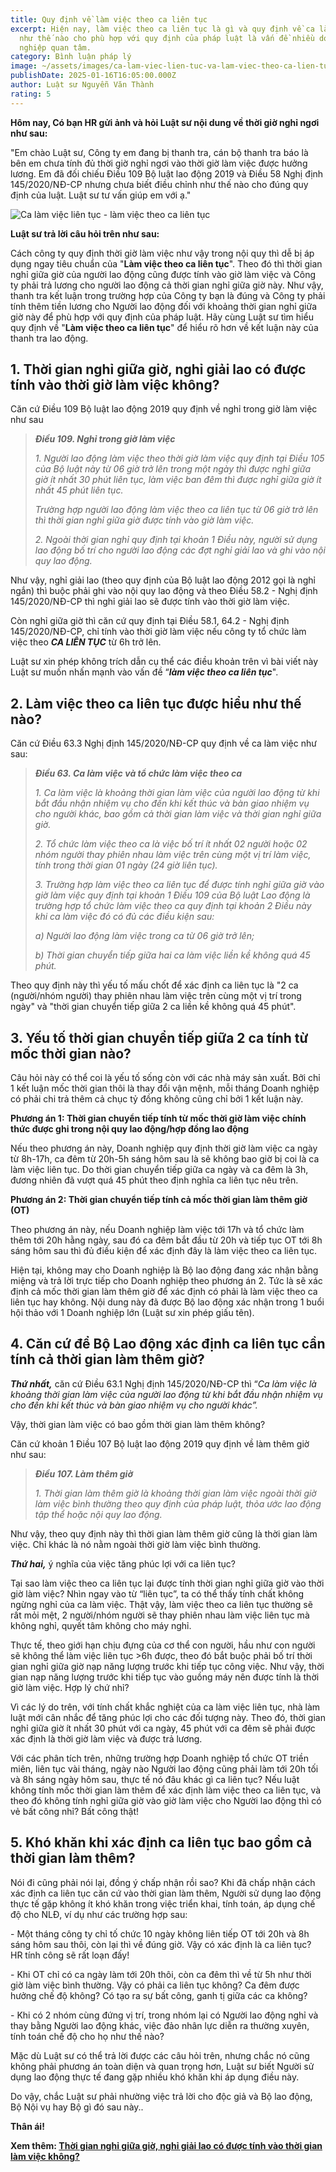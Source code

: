 ```yaml
---
title: Quy định về làm việc theo ca liên tục
excerpt: Hiện nay, làm việc theo ca liên tục là gì và quy định về ca làm việc
  như thế nào cho phù hợp với quy định của pháp luật là vấn đề nhiều doanh
  nghiệp quan tâm.
category: Bình luận pháp lý
image: ~/assets/images/ca-lam-viec-lien-tuc-va-lam-viec-theo-ca-lien-tuc.jpg
publishDate: 2025-01-16T16:05:00.000Z
author: Luật sư Nguyễn Văn Thành
rating: 5
---
```

**Hôm nay, Có bạn HR gửi ảnh và hỏi Luật sư nội dung về thời giờ nghỉ ngơi như sau:**

"Em chào Luật sư, Công ty em đang bị thanh tra, cán bộ thanh tra báo là bên em chưa tính đủ thời giờ nghỉ ngơi vào thời giờ làm việc được hưởng lương. Em đã đối chiếu Điều 109 Bộ luật lao động 2019 và Điều 58 Nghị định 145/2020/NĐ-CP nhưng chưa biết điều chỉnh như thế nào cho đúng quy định của luật. Luật sư tư vấn giúp em với ạ."

![Ca làm việc liên tục - làm việc theo ca liên tục](~/assets/images/ca-lam-viec-lien-tuc.png "Ca làm việc liên tục - làm việc theo ca liên tục")

**Luật sư trả lời câu hỏi trên như sau:**

Cách công ty quy định thời giờ làm việc như vậy trong nội quy thì dễ bị áp dụng ngay tiêu chuẩn của "**Làm việc theo ca liên tục**". Theo đó thì thời gian nghỉ giữa giờ của người lao động cũng được tính vào giờ làm việc và Công ty phải trả lương cho người lao động cả thời gian nghỉ giữa giờ này. Như vậy, thanh tra kết luận trong trường hợp của Công ty bạn là đúng và Công ty phải tính thêm tiền lương cho Người lao động đối với khoảng thời gian nghỉ giữa giờ này để phù hợp với quy định của pháp luật. Hãy cùng Luật sư tìm hiểu quy định về "**Làm việc theo ca liên tục**" để hiểu rõ hơn về kết luận này của thanh tra lao động.

## 1. Thời gian nghỉ giữa giờ, nghỉ giải lao có được tính vào thời giờ làm việc không?

Căn cứ Điều 109 Bộ luật lao động 2019 quy định về nghỉ trong giờ làm việc như sau

> ***Điều 109. Nghỉ trong giờ làm việc*** 
>
> *1. Người lao động làm việc theo thời giờ làm việc quy định tại Điều 105 của Bộ luật này từ 06 giờ trở lên trong một ngày thì được nghỉ giữa giờ ít nhất 30 phút liên tục, làm việc ban đêm thì được nghỉ giữa giờ ít nhất 45 phút liên tục.*
>
> *Trường hợp người lao động làm việc theo ca liên tục từ 06 giờ trở lên thì thời gian nghỉ giữa giờ được tính vào giờ làm việc.*
>
> *2. Ngoài thời gian nghỉ quy định tại khoản 1 Điều này, người sử dụng lao động bố trí cho người lao động các đợt nghỉ giải lao và ghi vào nội quy lao động.*

Như vậy, nghỉ giải lao (theo quy định của Bộ luật lao động 2012 gọi là nghỉ ngắn) thì buộc phải ghi vào nội quy lao động và theo Điều 58.2 - Nghị định 145/2020/NĐ-CP thì nghỉ giải lao sẽ được tính vào thời giờ làm việc. 

Còn nghỉ giữa giờ thì căn cứ quy định tại Điều 58.1, 64.2 - Nghị định 145/2020/NĐ-CP, chỉ tính vào thời giờ làm việc nếu công ty tổ chức làm việc theo ***CA LIÊN TỤC*** từ 6h trở lên.

Luật sư xin phép không trích dẫn cụ thể các điều khoản trên vì bài viết này Luật sư muốn nhấn mạnh vào vấn đề “***làm việc theo ca liên tục***".

## 2. Làm việc theo ca liên tục được hiểu như thế nào?

Căn cứ Điều 63.3 Nghị định 145/2020/NĐ-CP quy định về ca làm việc như sau:

> ***Điều 63. Ca làm việc và tổ chức làm việc theo ca***
>
> *1. Ca làm việc là khoảng thời gian làm việc của người lao động từ khi bắt đầu nhận nhiệm vụ cho đến khi kết thúc và bàn giao nhiệm vụ cho người khác, bao gồm cả thời gian làm việc và thời gian nghỉ giữa giờ.*
>
> *2. Tổ chức làm việc theo ca là việc bố trí ít nhất 02 người hoặc 02 nhóm người thay phiên nhau làm việc trên cùng một vị trí làm việc, tính trong thời gian 01 ngày (24 giờ liên tục).*
>
> *3. Trường hợp làm việc theo ca liên tục để được tính nghỉ giữa giờ vào giờ làm việc quy định tại khoản 1 Điều 109 của Bộ luật Lao động là trường hợp tổ chức làm việc theo ca quy định tại khoản 2 Điều này khi ca làm việc đó có đủ các điều kiện sau:*
>
> *a) Người lao động làm việc trong ca từ 06 giờ trở lên;*
>
> *b) Thời gian chuyển tiếp giữa hai ca làm việc liền kề không quá 45 phút.*

Theo quy định này thì yếu tố mấu chốt để xác định ca liên tục là "2 ca (người/nhóm người) thay phiên nhau làm việc trên cùng một vị trí trong ngày" và "thời gian chuyển tiếp giữa 2 ca liền kề không quá 45 phút".

## 3. Yếu tố thời gian chuyển tiếp giữa 2 ca tính từ mốc thời gian nào?

Câu hỏi này có thể coi là yếu tố sống còn với các nhà máy sản xuất. Bởi chỉ 1 kết luận mốc thời gian thôi là thay đổi vận mệnh, mỗi tháng Doanh nghiệp có phải chi trả thêm cả chục tỷ đồng không cũng chỉ bởi 1 kết luận này.

**Phương án 1: Thời gian chuyển tiếp tính từ mốc thời giờ làm việc chính thức được ghi trong nội quy lao động/hợp đồng lao động**

Nếu theo phương án này, Doanh nghiệp quy định thời giờ làm việc ca ngày từ 8h-17h, ca đêm từ 20h-5h sáng hôm sau là sẽ không bao giờ bị coi là ca làm việc liên tục. Do thời gian chuyển tiếp giữa ca ngày và ca đêm là 3h, đương nhiên đã vượt quá 45 phút theo định nghĩa ca liên tục nêu trên.

**Phương án 2: Thời gian chuyển tiếp tính cả mốc thời gian làm thêm giờ (OT)**

Theo phương án này, nếu Doanh nghiệp làm việc tới 17h và tổ chức làm thêm tới 20h hằng ngày, sau đó ca đêm bắt đầu từ 20h và tiếp tục OT tới 8h sáng hôm sau thì đủ điều kiện để xác định đây là làm việc theo ca liên tục.

Hiện tại, không may cho Doanh nghiệp là Bộ lao động đang xác nhận bằng miệng và trả lời trực tiếp cho Doanh nghiệp theo phương án 2. Tức là sẽ xác định cả mốc thời gian làm thêm giờ để xác định có phải là làm việc theo ca liên tục hay không. Nội dung này đã được Bộ lao động xác nhận trong 1 buổi hội thảo với 1 Doanh nghiệp lớn (Luật sư xin phép giấu tên).

## 4. Căn cứ để Bộ Lao động xác định ca liên tục cần tính cả thời gian làm thêm giờ?

***Thứ nhất,*** căn cứ Điều 63.1 Nghị định 145/2020/NĐ-CP thì “*Ca làm việc là khoảng thời gian làm việc của người lao động từ khi bắt đầu nhận nhiệm vụ cho đến khi kết thúc và bàn giao nhiệm vụ cho người khác”.*

Vậy, thời gian làm việc có bao gồm thời gian làm thêm không?

Căn cứ khoản 1 Điều 107 Bộ luật lao động 2019 quy định về làm thêm giờ như sau:

> ***Điều 107. Làm thêm giờ***
>
> *1. Thời gian làm thêm giờ là khoảng thời gian làm việc ngoài thời giờ làm việc bình thường theo quy định của pháp luật, thỏa ước lao động tập thể hoặc nội quy lao động.*

Như vậy, theo quy định này thì thời gian làm thêm giờ cũng là thời gian làm việc. Chỉ khác là nó nằm ngoài thời giờ làm việc bình thường.

***Thứ hai,*** ý nghĩa của việc tăng phúc lợi với ca liên tục?

Tại sao làm việc theo ca liên tục lại được tính thời gian nghỉ giữa giờ vào thời giờ làm việc? Nhìn ngay vào từ “liên tục”, ta có thể thấy tính chất không ngừng nghỉ của ca làm việc. Thật vậy, làm việc theo ca liên tục thường sẽ rất mỏi mệt, 2 người/nhóm người sẽ thay phiên nhau làm việc liên tục mà không nghỉ, quyết tâm không cho máy nghỉ.

Thực tế, theo giới hạn chịu đựng của cơ thể con người, hầu như con người sẽ không thể làm việc liên tục >6h được, theo đó bắt buộc phải bố trí thời gian nghỉ giữa giờ nạp năng lượng trước khi tiếp tục công việc. Như vậy, thời gian nạp năng lượng trước khi tiếp tục vào guồng máy nên được tính là thời giờ làm việc. Hợp lý chứ nhỉ?

Vì các lý do trên, với tính chất khắc nghiệt của ca làm việc liên tục, nhà làm luật mới cân nhắc để tăng phúc lợi cho các đối tượng này. Theo đó, thời gian nghỉ giữa giờ ít nhất 30 phút với ca ngày, 45 phút với ca đêm sẽ phải được xác định là thời giờ làm việc và được trả lương.

Với các phân tích trên, những trường hợp Doanh nghiệp tổ chức OT triền miên, liên tục vài tháng, ngày nào Người lao động cũng phải làm tới 20h tối và 8h sáng ngày hôm sau, thực tế nó đâu khác gì ca liên tục? Nếu luật không tính mốc thời gian làm thêm để xác định làm việc theo ca liên tục, và theo đó không tính nghỉ giữa giờ vào giờ làm việc cho Người lao động thì có vẻ bất công nhỉ? Bất công thật!

## 5. Khó khăn khi xác định ca liên tục bao gồm cả thời gian làm thêm?

Nói đi cũng phải nói lại, đồng ý chấp nhận rồi sao? Khi đã chấp nhận cách xác định ca liên tục căn cứ vào thời gian làm thêm, Người sử dụng lao động thực tế gặp không ít khó khăn trong việc triển khai, tính toán, áp dụng chế độ cho NLĐ, ví dụ như các trường hợp sau:

\-	Một tháng công ty chỉ tố chức 10 ngày không liên tiếp OT tới 20h và 8h sáng hôm sau thôi, còn lại thì về đúng giờ. Vậy có xác định là ca liên tục? HR tính công sẽ rất loạn đấy!

\-	Khi OT chỉ có ca ngày làm tới 20h thôi, còn ca đêm thì về từ 5h như thời giờ làm việc bình thường. Vậy có phải ca liên tục không? Ca đêm được hưởng chế độ không? Có tạo ra sự bất công, ganh tị giữa các ca không?

\-	Khi có 2 nhóm cùng đứng vị trí, trong nhóm lại có Người lao động nghỉ và thay bằng Người lao động khác, việc đảo nhân lực diễn ra thường xuyên, tính toán chế độ cho họ như thế nào?

Mặc dù Luật sư có thể trả lời được các câu hỏi trên, nhưng chắc nó cũng không phải phương án toàn diện và quan trọng hơn, Luật sư biết Người sử dụng lao động thực tế đang gặp nhiều khó khăn khi áp dụng điều này. 

Do vậy, chắc Luật sư phải nhường việc trả lời cho độc giả và Bộ lao động, Bộ Nội vụ hay Bộ gì đó sau này..

**Thân ái!**

**Xem thêm: [Thời gian nghỉ giữa giờ, nghỉ giải lao có được tính vào thời gian làm việc không?](https://yplawfirm.vn/lao-dong/thoi-gian-nghi-giua-gio-nghi-giai-lao-co-duoc-tinh-vao-thoi-gian-lam-viec-khong)**
